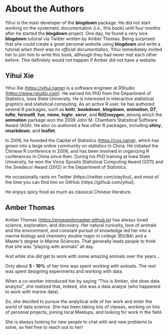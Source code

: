 # About the Authors {#author .unnumbered}

Yihui is the main developer of the **blogdown** package. He did not start working on the systematic documentation (i.e., this book) until four months after he started the **blogdown** project. One day, he found a very nice **blogdown** tutorial via Twitter written by Amber Thomas. Being surprised that she could create a great personal website using **blogdown** and write a tutorial _when there was no official documentation_, Yihui immediately invited her to join him to write this book, although they had never met each other before. This definitely would not happen if Amber did not have a website.

## Yihui Xie {-}

Yihui Xie (<https://yihui.name>) is a software engineer at RStudio (<https://www.rstudio.com>). He earned his PhD from the Department of Statistics, Iowa State University. He is interested in interactive statistical graphics and statistical computing. As an active R user, he has authored several R packages, such as **knitr**, **bookdown**, **blogdown**, **animation**, **DT**, **tufte**, **formatR**, **fun**, **mime**, **highr**, **servr**, and **Rd2roxygen**, among which the **animation** package won the 2009 John M. Chambers Statistical Software Award (ASA). He also co-authored a few other R packages, including **shiny**, **rmarkdown**, and **leaflet**.

In 2006, he founded the Capital of Statistics (<https://cos.name>), which has grown into a large online community on statistics in China. He initiated the Chinese R conference in 2008, and has been involved in organizing R conferences in China since then. During his PhD training at Iowa State University, he won the Vince Sposito Statistical Computing Award (2011) and the Snedecor Award (2012) in the Department of Statistics.

He occasionally rants on Twitter (https://twitter.com/xieyihui), and most of the time you can find him on GitHub (https://github.com/yihui).

He enjoys spicy food as much as classical Chinese literature.

## Amber Thomas {-}

Amber Thomas (<https://proquestionasker.github.io>) has always loved science, exploration, and discovery. Her natural curiosity, love of animals and the environment, and constant pursuit of knowledge led her into a marine biology and chemistry double major in college (BS/BA) and a Master's degree in Marine Sciences. That generally leads people to think that she was "playing with animals" all day.

And while she _did_ get to work with some amazing animals over the years...

Only about **5 - 10%** of her time was spent working with animals. The rest was spent designing experiments and working with data.

When a co-worker introduced her by saying "This is Amber, she does data analysis", she realized that, indeed, she was a data analyst (who happened to work with marine data).

So, she decided to pursue the analytical side of her work and enter the world of data science. She has been taking lots of classes, working on lots of personal projects, joining local Meetups, and looking for work in the field.

She is always looking for new people to chat with and new problems to solve, so feel free to reach out to her!
